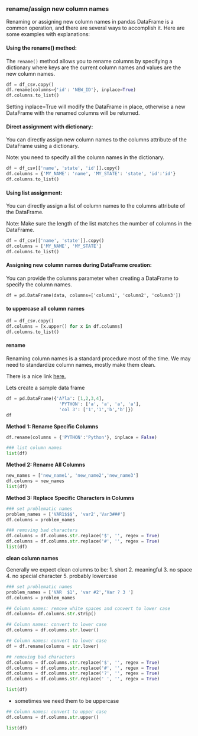 ### rename/assign new column names

Renaming or assigning new column names in pandas DataFrame is a common operation, and there are several ways to accomplish it. Here are some examples with explanations:


#### Using the rename() method:

The `rename()` method allows you to rename columns by specifying a dictionary where keys are the current column names and values are the new column names.

```python
df = df_csv.copy()
df.rename(columns={'id': 'NEW_ID'}, inplace=True)
df.columns.to_list()
```

Setting inplace=True will modify the DataFrame in place, otherwise a new DataFrame with the renamed columns will be returned.

#### Direct assignment with dictionary:

You can directly assign new column names to the columns attribute of the DataFrame using a dictionary.

Note: you need to specify all the column names in the dictionary.

```python
df = df_csv[['name', 'state', 'id']].copy()
df.columns = {'MY_NAME': 'name', 'MY_STATE': 'state', 'id':'id'}
df.columns.to_list()
```

#### Using list assignment:

You can directly assign a list of column names to the columns attribute of the DataFrame.

Note: Make sure the length of the list matches the number of columns in the DataFrame.

```python
df = df_csv[['name', 'state']].copy()
df.columns = ['MY_NAME', 'MY_STATE']
df.columns.to_list()
```

#### Assigning new column names during DataFrame creation:

You can provide the columns parameter when creating a DataFrame to specify the column names.

```
df = pd.DataFrame(data, columns=['column1', 'column2', 'column3'])
```

#### to uppercase all column names

```python
df = df_csv.copy()
df.columns = [x.upper() for x in df.columns]
df.columns.to_list()
```




#### rename

Renaming column names is a standard procedure most of the time. We may need to standardize column names, mostly make them clean.
  
There is a nice link [here.](https://www.statology.org/pandas-rename-columns/)

Lets create a sample data frame

```python
df = pd.DataFrame({'A?la': [1,2,3,4],
                    'PYTHON': ['a', 'a', 'a', 'a'],
                    'col 3': ['1','1','b','b']})
df
```

**Method 1: Rename Specific Columns**

```python
df.rename(columns = {'PYTHON':'Python'}, inplace = False)

### list column names
list(df)
```

**Method 2: Rename All Columns**

```python
new_names = ['new_name1', 'new_name2','new_name3']
df.columns = new_names
list(df)
```

**Method 3: Replace Specific Characters in Columns**

```python
### set problematic names
problem_names = ['VAR1$$$', 'var2','Var3###']
df.columns = problem_names

### removing bad characters
df.columns = df.columns.str.replace('$', '', regex = True)
df.columns = df.columns.str.replace('#', '', regex = True)
list(df)
```

**clean column names**

Generally we expect clean columns to be:
  1. short
  2. meaningful
  3. no space
  4. no special character
  5. probably lowercase
  
```python
### set problematic names
problem_names = ['VAR  $1', 'var #2','Var ? 3 ']
df.columns = problem_names

## Column names: remove white spaces and convert to lower case
df.columns= df.columns.str.strip()

## Column names: convert to lower case
df.columns = df.columns.str.lower()

## Column names: convert to lower case
df = df.rename(columns = str.lower)

## removing bad characters
df.columns = df.columns.str.replace('$', '', regex = True)
df.columns = df.columns.str.replace('#', '', regex = True)
df.columns = df.columns.str.replace('?', '', regex = True)
df.columns = df.columns.str.replace(' ', '', regex = True)

list(df)
```

- sometimes we need them to be uppercase

```python
## Column names: convert to upper case
df.columns = df.columns.str.upper()

list(df)
```
